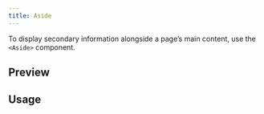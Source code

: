 ```yaml
---
title: Aside
---
```



To display secondary information alongside a page’s main content, use the `<Aside>` component.

## Preview

<AsidePreview />

## Usage

<Code code={AsideContent} lang="jsx" />

